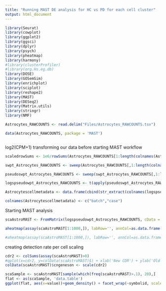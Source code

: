 ```yaml
---
title: "Running MAST DE analysis for HC vs PD for each cell cluster"
output: html_document
---
```


```R
library(Seurat)
library(cowplot)
library(ggplot2)
library(ggsci)
library(dplyr)
library(psych)
library(pheatmap)
library(harmony)
#library(clusterProfiler)
#library(org.Hs.eg.db)
library(DOSE)
library(GOSemSim)
library(enrichplot)
library(sciplot)
library(reshape2)
library(MAST)
library(DESeq2)
library(Matrix.utils)
library(stringr)
library(NMF)
```


```R

Astrocytes_RAWCOUNTS <- read.delim("Files/Astrocytes_RAWCOUNTS.tsv")

data(Astrocytes_RAWCOUNTS, package = 'MAST')



```

log2(CPM+1) transforming our data before starting MAST workflow

```R

scaledrowSums <- 1e6/rowSums(Astrocytes_RAWCOUNTS[1:length(colnames(Astrocytes_RAWCOUNTS))])

swpt_Astrocytes_RAWCOUNTS <- sweep(Astrocytes_RAWCOUNTS[,1:length(colnames(Astrocytes_RAWCOUNTS))],1,scaledrowSums,FUN = "*")

pseudoswpt_Astrocytes_RAWCOUNTS <- sweep(swpt_Astrocytes_RAWCOUNTS[,1:length(colnames(swpt_Astrocytes_RAWCOUNTS))],1,1,FUN = "+")

logspseudowpt_Astrocytes_RAWCOUNTS <- t(apply(pseudoswpt_Astrocytes_RAWCOUNTS,1,log2))

Astrocytescellmetadata <- data.frame(cbind(str_extract(colnames(logspseudowpt_Astrocytes_RAWCOUNTS), "BN[[:digit:]]+"),str_extract(colnames(logspseudowpt_Astrocytes_RAWCOUNTS), "PD|HC")))

colnames(Astrocytescellmetadata) <- c("batch","case")


```

Starting MAST analysis

```R
scaAstroMAST <- FromMatrix(logspseudowpt_Astrocytes_RAWCOUNTS, cData = Astrocytescellmetadata)


```

```R

aheatmap(assay(scaAstroMAST[1:1000,]), labRow='', annCol=as.data.frame(colData(scaAstroMAST)[,c('case')]), distfun='spearman')

#aheatmap(assay(scaAstroMAST[1:1000,]), labRow='', annCol=as.data.frame(colData(scaAstroMAST)[,c('condition', 'ourfilter')]), distfun='spearman')

```
creating detection rate per cell scaling

```R
cdr2 <- colSums(assay(scaAstroMAST)>0)
#qplot(x=cdr2, y=colData(scaAstroMAST)$) + xlab('New CDR') + ylab('Old CDR')
colData(scaAstroMAST)$cngeneson <- scale(cdr2)

```



```R

scaSample <- scaAstroMAST[sample(which(freq(scaAstroMAST)>.1), 20),]
flat <- as(scaSample, 'data.table')
ggplot(flat, aes(x=value))+geom_density() + facet_wrap(~symbolid, scale='free_y')


```

```R



```







```R



```

